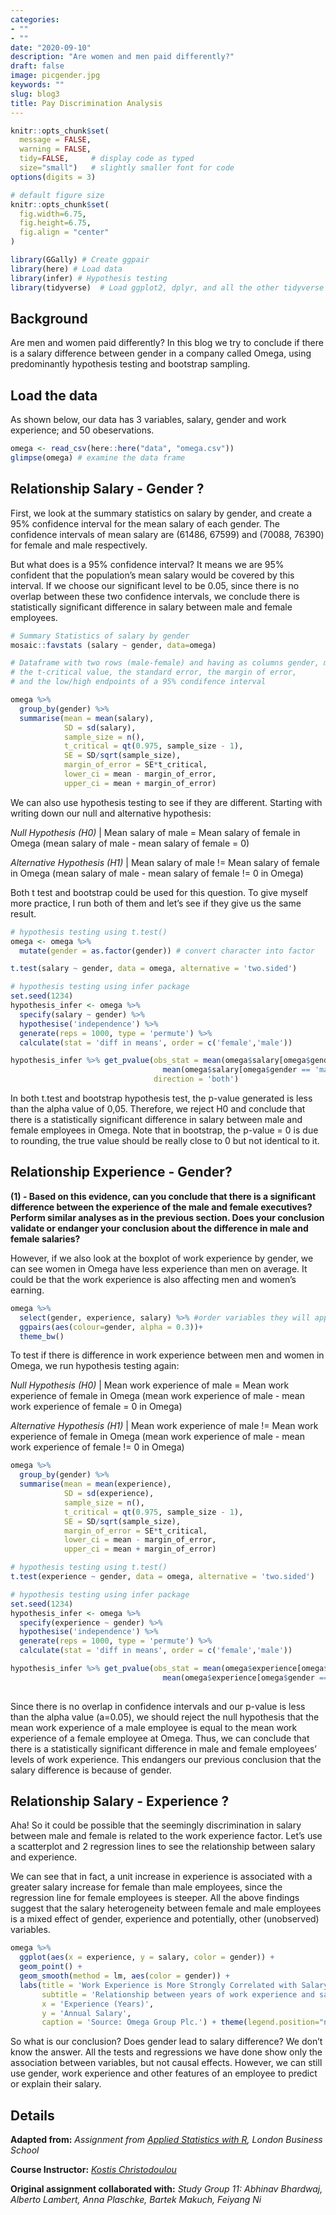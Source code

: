 ```yaml
---
categories:
- ""
- ""
date: "2020-09-10"
description: "Are women and men paid differently?"
draft: false
image: picgender.jpg
keywords: ""
slug: blog3
title: Pay Discrimination Analysis
---
```


```r
knitr::opts_chunk$set(
  message = FALSE, 
  warning = FALSE, 
  tidy=FALSE,     # display code as typed
  size="small")   # slightly smaller font for code
options(digits = 3)

# default figure size
knitr::opts_chunk$set(
  fig.width=6.75, 
  fig.height=6.75,
  fig.align = "center"
)
```


```r
library(GGally) # Create ggpair 
library(here) # Load data
library(infer) # Hypothesis testing
library(tidyverse)  # Load ggplot2, dplyr, and all the other tidyverse packages
```
## Background

Are men and women paid differently? In this blog we try to conclude if there is a salary difference between gender in a company called Omega, using predominantly hypothesis testing and bootstrap sampling.

## Load the data
As shown below, our data has 3 variables, salary, gender and work experience; and 50 obeservations.
```r

omega <- read_csv(here::here("data", "omega.csv"))
glimpse(omega) # examine the data frame

```

## Relationship Salary - Gender ?

First, we look at the summary statistics on salary by gender, and create a 95% confidence interval for the mean salary of each gender. The confidence intervals of mean salary are (61486, 67599) and (70088, 76390) for female and male respectively.

But what does is a 95% confidence interval? It means we are 95% confident that the population's mean salary would be covered by this interval. If we choose our significant level to be 0.05, since there is no overlap between these two confidence intervals, we conclude there is statistically significant difference in salary between male and female employees. 
```r

# Summary Statistics of salary by gender
mosaic::favstats (salary ~ gender, data=omega)

# Dataframe with two rows (male-female) and having as columns gender, mean, SD, sample size, 
# the t-critical value, the standard error, the margin of error, 
# and the low/high endpoints of a 95% condifence interval

omega %>% 
  group_by(gender) %>% 
  summarise(mean = mean(salary),
            SD = sd(salary),
            sample_size = n(),
            t_critical = qt(0.975, sample_size - 1),
            SE = SD/sqrt(sample_size),
            margin_of_error = SE*t_critical,
            lower_ci = mean - margin_of_error,
            upper_ci = mean + margin_of_error)

```

We can also use hypothesis testing to see if they are different. Starting with writing down our null and alternative hypothesis:

*Null Hypothesis (H0)* | Mean salary of male = Mean salary of female in Omega (mean salary of male - mean salary of female = 0)

*Alternative Hypothesis (H1)* | Mean salary of male != Mean salary of female in Omega (mean salary of male - mean salary of female != 0 in Omega)

Both t test and bootstrap could be used for this question. To give myself more practice, I run both of them and let's see if they give us the same result.

```r

# hypothesis testing using t.test() 
omega <- omega %>% 
  mutate(gender = as.factor(gender)) # convert character into factor

t.test(salary ~ gender, data = omega, alternative = 'two.sided') 

```
```r

# hypothesis testing using infer package
set.seed(1234)
hypothesis_infer <- omega %>% 
  specify(salary ~ gender) %>% 
  hypothesise('independence') %>% 
  generate(reps = 1000, type = 'permute') %>% 
  calculate(stat = 'diff in means', order = c('female','male')) 

hypothesis_infer %>% get_pvalue(obs_stat = mean(omega$salary[omega$gender == 'female'] ) -
                                  mean(omega$salary[omega$gender == 'male']), 
                                direction = 'both')


```
In both t.test and bootstrap hypothesis test, the p-value generated is less than the alpha value of 0,05. Therefore, we reject H0 and conclude that there is a statistically significant difference in salary between male and female employees in Omega. Note that in bootstrap, the p-value = 0 is due to rounding, the true value should be really close to 0 but not identical to it.

## Relationship Experience - Gender?


**(1) - Based on this evidence, can you conclude that there is a significant difference between the experience of the male and female executives? Perform similar analyses as in the previous section. Does your conclusion validate or endanger your conclusion about the difference in male and female salaries?**  

However, if we also look at the boxplot of work experience by gender, we can see women in Omega have less experience than men on average. It could be that the work experience is also affecting men and women's earning. 

```r

omega %>% 
  select(gender, experience, salary) %>% #order variables they will appear in ggpairs()
  ggpairs(aes(colour=gender, alpha = 0.3))+
  theme_bw()

```
To test if there is difference in work experience between men and women in Omega, we run hypothesis testing again:

*Null Hypothesis (H0)* | Mean work experience of male = Mean work experience of female in Omega (mean work experience of male - mean work experience of female = 0 in Omega)

*Alternative Hypothesis (H1)* | Mean work experience of male != Mean work experience of female in Omega (mean work experience of male - mean work experience of female != 0 in Omega)

```r

omega %>% 
  group_by(gender) %>% 
  summarise(mean = mean(experience),
            SD = sd(experience),
            sample_size = n(),
            t_critical = qt(0.975, sample_size - 1),
            SE = SD/sqrt(sample_size),
            margin_of_error = SE*t_critical,
            lower_ci = mean - margin_of_error,
            upper_ci = mean + margin_of_error)
```

```r
# hypothesis testing using t.test() 
t.test(experience ~ gender, data = omega, alternative = 'two.sided') 

# hypothesis testing using infer package
set.seed(1234)
hypothesis_infer <- omega %>% 
  specify(experience ~ gender) %>% 
  hypothesise('independence') %>% 
  generate(reps = 1000, type = 'permute') %>% 
  calculate(stat = 'diff in means', order = c('female','male')) 

hypothesis_infer %>% get_pvalue(obs_stat = mean(omega$experience[omega$gender == 'female'] ) -
                                  mean(omega$experience[omega$gender == 'male']), direction = 'both')
  
```
Since there is no overlap in confidence intervals and our p-value is less than the alpha value (a=0.05), we should reject the null hypothesis that the mean work experience of a male employee is equal to the mean work experience of a female employee at Omega. Thus, we can conclude that there is a statistically significant difference in male and female employees' levels of work experience. This endangers our previous conclusion that the salary difference is because of gender. 

## Relationship Salary - Experience ?

Aha! So it could be possible that the seemingly discrimination in salary between male and female is related to the work experience factor. Let's use a scatterplot and 2 regression lines to see the relationship between salary and experience.

We can see that in fact, a unit increase in experience is associated with a greater salary increase for female than male employees, since the regression line for female employees is steeper. All the above findings suggest that the salary heterogeneity between female and male employees is a mixed effect of gender, experience and potentially, other (unobserved) variables.

```r

omega %>% 
  ggplot(aes(x = experience, y = salary, color = gender)) +
  geom_point() +
  geom_smooth(method = lm, aes(color = gender)) +
  labs(title = 'Work Experience is More Strongly Correlated with Salary for Female Employees',
       subtitle = 'Relationship between years of work experience and salary by gender',
       x = 'Experience (Years)',
       y = 'Annual Salary',
       caption = 'Source: Omega Group Plc.') + theme(legend.position="none") + scale_y_continuous(labels = scales::dollar)

```

So what is our conclusion? Does gender lead to salary difference? We don't know the answer. All the tests and regressions we have done show only the association between variables, but not causal effects. However, we can still use gender, work experience and other features of an employee to predict or explain their salary.

## Details

**Adapted from:**
*Assignment from [Applied Statistics with R](https://mam2021.netlify.app), London Business School *

**Course Instructor:**
*[Kostis Christodoulou](https://www.london.edu/faculty-and-research/faculty-profiles/k/kostis-christodoulou)*

**Original assignment collaborated with:**
*Study Group 11: Abhinav Bhardwaj, Alberto Lambert, Anna Plaschke, Bartek Makuch, Feiyang Ni*





